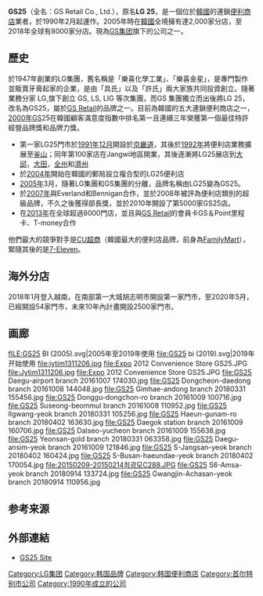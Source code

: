 {{Infobox_Company
| company_name = GS25便利店
| company_logo = [[File:GS25_bi_(2019).svg|170px]]
| company_type = [[附屬公司|附屬公司]]
| company_slogan = 滿足快樂
| foundation =  1947年
| location = {{KOR}}首爾江南區Nonhyeon-ro GS Tower 508
| locations = 64,319
| key_people = 集團創始人[[具仁会|具仁会]]<br>
| industry = [[零售業|零售業]]
|num_employees     = 45,000 (2018 NA)
| parent = [[GS集團|GS集團]] 
| products = 預製[[食品|食品]]<br/>[[飲品|飲品]]<br/>[[思樂冰|思樂冰]]<br/>[[自由斟|自由斟]]<br/>[[酒|酒]]類<br/>[[零食|零食]]<br/>代繳服務<br/>
|revenue     = {{profit}} $ 1.3819兆韩元 (2017)<ref>[http://kr.ifeng.com/a/20170612/5740168_0.shtml 韩国便利店的不均衡发展 企业之间发展差距逐渐拉大]韩国便利店的不均衡发展 企业之间发展差距逐渐拉大</ref>
| homepage = {{URL|https://www.facebook.com/funGS25/}}
}}

'''GS25'''（全名：GS Retail Co., Ltd.），原名'''LG 25'''，是一個位於[[韓國|韓國]]的連鎖[[便利商店|便利商店]]業者，於1990年2月起運作。2005年時在[[韓國|韓國]]全境擁有達2,000家分店，至2018年全球有8000家分店。現為[[GS集团|GS集团]]旗下的公司之一。

== 歷史 ==
於1947年創業的LG集團，舊名稱是「樂喜化學工業」、「樂喜金星」，是專門製作並販賣牙膏起家的企業，是由「具氏」以及「許氏」兩大家族共同投資創立。隨著業務分家 LG,旗下創立 GS, LS, LIG 等次集團，而GS 集團獨立而出後將LG 25，改名為GS25，屬於[[GS集團|GS Retail]]的品牌之一。目前為韓國的五大連鎖便利商店之一，[[2000年|2000年]]GS25在韓國顧客滿意度指數中排名第一且連續三年榮獲第一個最佳特許經營品牌獎和品牌力獎。

*第一家LG25門市於[[1991年|1991年]][[12月|12月]]開設於[[京畿道|京畿道]]，其後於[[1992年|1992年]]將便利店業務擴展至[[釜山|釜山]]；同年第100家店在Jangwi地區開業，其後逐漸將LG25展店到[[大邱|大邱]]，[[大田|大田]]，[[全州|全州]]和[[濟州|濟州]]
*於[[2004年|2004年]]開始在韓國的郵局設立複合型的LG25便利店
*[[2005年|2005年]]3月，隨著LG集團和GS集團的分離，品牌名稱由LG25變為GS25。
*於[[2007年|2007年]]與Everland和Bennigan合作，並於2008年被評為便利店類別的超級品牌，不久之後獲得部長獎，並於2010年開設了第5000家GS25店。
*在[[2013年|2013年]]在全球超過8000門店，並且與[[GS集團|GS Retail]]的會員卡GS＆Point里程卡、T-money合作

他們最大的競爭對手是[[CU_(超商)|CU超商]]（韓國最大的便利店品牌，前身為[[FamilyMart|FamilyMart]]），緊隨其後的是[[7-Eleven|7-Eleven]]。

==海外分店 ==
2018年1月登入越南，在南部第一大城胡志明市開設第一家門市，至2020年5月，已經開設54家門市，未來10年內計畫開設2500家門市。
==画廊 ==
<gallery>
fILE:GS25 BI (2005).svg|2005年至2019年使用
file:GS25 bi (2019).svg|2019年开始使用
file:jytim1311206.jpg
file:Expo 2012 Convenience Store GS25.JPG
file:Jytim1311206.jpg
file:Expo 2012 Convenience Store GS25.JPG
file:GS25 Daegu-airport branch 20161007 174030.jpg
file:GS25 Dongcheon-daedong branch 20161008 144048.jpg
file:GS25 Gimhae-andong branch 20180331 155456.jpg
file:GS25 Donggu-dongchon-ro branch 20161009 100716.jpg
file:GS25 Suseong-beommul branch 20161008 110952.jpg
file:GS25 Ilgwang-yeok branch 20180331 105256.jpg
file:GS25 Haeun-gunam-ro branch 20180402 163630.jpg
file:GS25 Daegok station branch 20161009 160706.jpg
file:GS25 Dalseo-yucheon branch 20161009 155638.jpg
file:GS25 Yeonsan-gold branch 20180331 063358.jpg
file:GS25 Daegu-ansim-yeok branch 20161009 121846.jpg
file:GS25 S-Jangsan-yeok branch 20180402 160424.jpg
file:GS25 S-Busan-haeundae-yeok branch 20180402 170054.jpg
file:20150209-20150214최광모C288.JPG
file:GS25 S6-Amsa-yeok branch 20180914 133724.jpg
file:GS25 Gwangjin-Achasan-yeok branch 20180914 110956.jpg
</gallery>

==参考来源==
{{reflist}}

==外部連結==
*[http://gs25.gsretail.com GS25 Site]{{Wayback|url=http://gs25.gsretail.com/ |date=20161121031919 }}{{ko}}

{{韓國便利商店}}
[[Category:LG集团|Category:LG集团]]
[[Category:韩国品牌|Category:韩国品牌]]
[[Category:韩国便利商店|Category:韩国便利商店]]
[[Category:首尔特别市公司|Category:首尔特别市公司]]
[[Category:1990年成立的公司|Category:1990年成立的公司]]